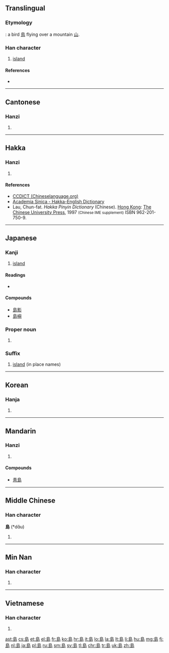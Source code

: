 {{also|岛|嶋|嶌|嶹}}
==Translingual==

===Etymology===
{{Han compound|鳥|山|ls=ic}}: a bird [[鳥]] flying over a mountain [[山]].

===Han character===
{{Han char|rn=46|rad=山|as=07|sn=10|four=2772<sub>7</sub>|canj=竹日卜山 (HAYU)}}

# [[island]]

====References====
* {{Han ref|kx=0312.040|dkj=08108|dj=0612.110|hdz=10775.140|uh=5CF6|ud=23798|bh=AE71|bd=44657}}

----

==Cantonese==

===Hanzi===
{{yue-hanzi|jyut=dou2|y=dou2|sim=岛}}

# {{defn|lang=yue|sort=山07}}

----

==Hakka==

===Hanzi===
{{hak-hanzi|poj=táu|gd=tau<sup>3</sup>, to<sup>3</sup> [Hailu, Siyan, Meixian]; tau<sup>3</sup>|hpy=dau3}}

# {{defn|lang=hak|sort=山07}}

====References====
*[http://www.chinalanguage.com/dictionaries/?mode=view&view=chardict&query=%E5%B3%B6 CCDICT (Chineselanguage.org)]
*[http://minhakka.ling.sinica.edu.tw/bkg/hakyin/search.php?DETAIL=1&LIMIT=id=42619&dbname=su_tian_1&graph=2 Academia Sinica - Hakka-English Dictionary]
*Lau, Chun-fat. ''Hakka Pinyin Dictionary'' (Chinese). [[Hong Kong]]: [[w:Chinese University of Hong Kong|The Chinese University Press]], 1997 <small>(Chinese IME supplement)</small> ISBN 962-201-750-9.

----

==Japanese==

===Kanji===
{{ja-kanji|grade=3|rs=山07}}

# [[island]]

====Readings====
* {{ja-readings|on=[[とう]] (tō)|kun=[[しま]] (shima)}}

====Compounds====
* [[島影]]
* [[島嶼]]

===Proper noun===
{{ja-pos|k|proper|hira=しま|rom=Shima}}

# {{surname|lang=ja|sort=しま}}

===Suffix===
{{ja-pos|k|suffix|hira=とう|rom=-tō}}
# [[island]] (in place names)

----

==Korean==

===Hanja===
{{ko-hanja|hangeul=도|eumhun=섬|rv=do|mr=to}}

# {{defn|lang=ko|sort=山07}}

----

==Mandarin==

===Hanzi===
{{cmn-hanzi|sim=岛|pin=[[dǎo]] ([[dao3]])|wg=tao<sup>3</sup>}}

# {{defn|lang=cmn|sort=山07}}

====Compounds====
* [[靑島]]

----

==Middle Chinese==

===Han character===
'''島''' (*dɑ̌u)<!--note: the vowel "ɑ" is an IPA symbol, and is thus different from the vowel "a"; asterisk indicates that this character appears more than four times in the Tang Dynasty corpus of literature-->

# {{defn|ltc}}

----

==Min Nan==

===Han character===
{{nan-hanzi|tlpa=[[tó]] (to<sup>2</sup>)}}

# {{defn|lang=nan|sort=山07}}

----

==Vietnamese==

===Han character===
{{vi-hantu|[[đảo]], [[láo]]|rs=山07}}

# {{defn|lang=vi|sort=山07}}

[[ast:島]]
[[cs:島]]
[[et:島]]
[[el:島]]
[[fr:島]]
[[ko:島]]
[[hr:島]]
[[it:島]]
[[lo:島]]
[[la:島]]
[[lt:島]]
[[li:島]]
[[hu:島]]
[[mg:島]]
[[fj:島]]
[[nl:島]]
[[ja:島]]
[[pl:島]]
[[ru:島]]
[[sm:島]]
[[sv:島]]
[[tl:島]]
[[chr:島]]
[[tr:島]]
[[uk:島]]
[[zh:島]]